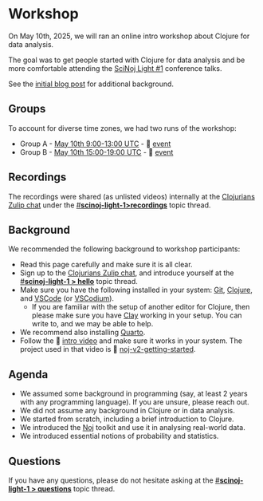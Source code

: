 # Workshop

On May 10th, 2025, we will ran an online intro workshop about Clojure for data analysis.

The goal was to get people started with Clojure for data analysis and be more comfortable attending the [SciNoj Light #1](https://scicloj.github.io/scinoj-light-1/) conference talks.

See the [initial blog post](https://scicloj.github.io/blog/data-analyis-with-clojure-free-workshop-may-10th-initial-survey/) for additional background.

## Groups

To account for diverse time zones, we had two runs of the workshop:

- Group A - [May 10th 9:00-13:00 UTC](https://time.is/09:00_10_MAY_2025_in_UTC) - 📅 [event](https://clojureverse.org/t/scinoj-light-1-prep-workshop-data-analysis-in-clojure-group-a/)
- Group B - [May 10th 15:00-19:00 UTC](https://time.is/15:00_10_MAY_2025_in_UTC) - 📅 [event](https://clojureverse.org/t/scinoj-light-1-prep-workshop-data-analysis-in-clojure-group-b/11370)

## Recordings

The recordings were shared (as unlisted videos) internally at the [Clojurians Zulip chat](https://scicloj.github.io/docs/community/chat/) under the [#**scinoj-light-1>recordings**](https://clojurians.zulipchat.com/#narrow/channel/479601-scinoj-light-1/topic/recordings/) topic thread.

## Background

We recommended the following background to workshop participants:

* Read this page carefully and make sure it is all clear.
* Sign up to the [Clojurians Zulip chat](https://scicloj.github.io/docs/community/chat/), and introduce yourself at the [#**scinoj-light-1 > hello**](https://clojurians.zulipchat.com/#narrow/channel/479601-scinoj-light-1/topic/hello/) topic thread.
* Make sure you have the following installed in your system: [Git](https://git-scm.com/), [Clojure](https://clojure.org/guides/install_clojure), and [VSCode](https://code.visualstudio.com/) (or [VSCodium](https://vscodium.com/)).
  * If you are familiar with the setup of another editor for Clojure, then please make sure you have [Clay](https://scicloj.github.io/clay/) working in your setup. You can write to, and we may be able to help.
* We recommend also installing [Quarto](https://quarto.org/).
* Follow the 🎥 [intro video](https://www.youtube.com/watch?v=B1yPkpyiEEs) and make sure it works in your system. The project used in that video is 🔗 [noj-v2-getting-started](https://github.com/scicloj/noj-v2-getting-started).

## Agenda

- We assumed some background in programming (say, at least 2 years with any programming language). If you are unsure, please reach out.
- We did not assume any background in Clojure or in data analysis.
- We started from scratch, including a brief introduction to Clojure.
- We introduced the [Noj](https://scicloj.github.io/noj/) toolkit and use it in analysing real-world data.
- We introduced essential notions of probability and statistics.

## Questions

If you have any questions, please do not hesitate asking at the [#**scinoj-light-1 > questions**](https://clojurians.zulipchat.com/#narrow/channel/479601-scinoj-light-1/topic/questions/) topic thread.

